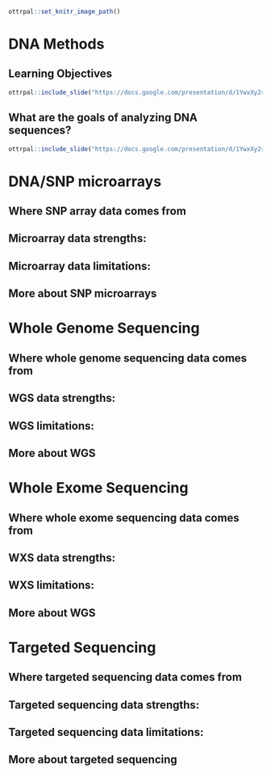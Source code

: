 
```r
ottrpal::set_knitr_image_path()
```

# DNA Methods

## Learning Objectives

```r
ottrpal::include_slide("https://docs.google.com/presentation/d/1YwxXy2rnUgbx_7B7ENH9wpDX-j6JpJz6lGVzOkjo0qY/edit#slide=id.g12890ae15d7_0_71")
```

## What are the goals of analyzing DNA sequences?

```r
ottrpal::include_slide("https://docs.google.com/presentation/d/1YwxXy2rnUgbx_7B7ENH9wpDX-j6JpJz6lGVzOkjo0qY/edit#slide=id.g12890ae15d7_0_71")
```

# DNA/SNP microarrays

## Where SNP array data comes from

## Microarray data **strengths**:

## Microarray data **limitations**:

## More about SNP microarrays

# Whole Genome Sequencing

## Where whole genome sequencing data comes from

## WGS data **strengths**:

## WGS **limitations**:

## More about WGS

# Whole Exome Sequencing

## Where whole exome sequencing data comes from

## WXS data **strengths**:

## WXS **limitations**:

## More about WGS

# Targeted Sequencing

## Where targeted sequencing data comes from

## Targeted sequencing data **strengths**:

## Targeted sequencing data **limitations**:

## More about targeted sequencing 
